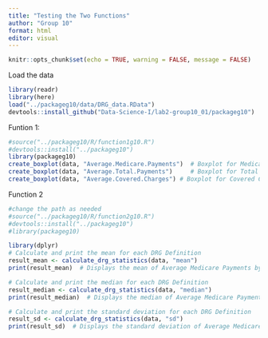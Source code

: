 ```yaml
---
title: "Testing the Two Functions"
author: "Group 10"
format: html
editor: visual
---
```


```r
knitr::opts_chunk$set(echo = TRUE, warning = FALSE, message = FALSE)
```

Load the data

```r
library(readr)
library(here)
load("../packageg10/data/DRG_data.RData")
devtools::install_github("Data-Science-I/lab2-group10_01/packageg10")
```

Funtion 1:

```r
#source("../packageg10/R/function1g10.R")
#devtools::install("../packageg10")
library(packageg10)
create_boxplot(data, "Average.Medicare.Payments")  # Boxplot for Medicare Payments
create_boxplot(data, "Average.Total.Payments")     # Boxplot for Total Payments
create_boxplot(data, "Average.Covered.Charges") # Boxplot for Covered Charges
```

Function 2

```r
#change the path as needed 
#source("../packageg10/R/function2g10.R")
#devtools::install("../packageg10")
#library(packageg10)
```

```r
library(dplyr)
# Calculate and print the mean for each DRG Definition
result_mean <- calculate_drg_statistics(data, "mean")
print(result_mean)  # Displays the mean of Average Medicare Payments by DRG Definition

# Calculate and print the median for each DRG Definition
result_median <- calculate_drg_statistics(data, "median")
print(result_median)  # Displays the median of Average Medicare Payments by DRG Definition

# Calculate and print the standard deviation for each DRG Definition
result_sd <- calculate_drg_statistics(data, "sd")
print(result_sd)  # Displays the standard deviation of Average Medicare Payments by DRG Definition
```
